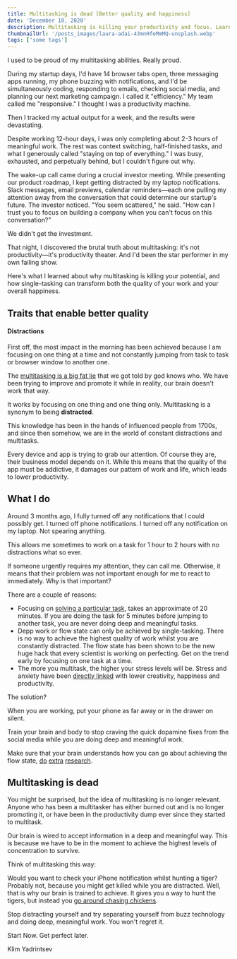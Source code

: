 ```yaml
---
title: Multitasking is dead [Better quality and happiness]
date: 'December 10, 2020'
description: Multitasking is killing your productivity and focus. Learn why early mornings are the secret weapon for deep work, how to eliminate distractions, and practical strategies to achieve single-tasking mastery for better results.
thumbnailUrl: '/posts_images/laura-adai-43mnHfeMmMQ-unsplash.webp'
tags: ['some tags']
---
```

I used to be proud of my multitasking abilities. Really proud.

During my startup days, I'd have 14 browser tabs open, three messaging apps running, my phone buzzing with notifications, and I'd be simultaneously coding, responding to emails, checking social media, and planning our next marketing campaign. I called it "efficiency." My team called me "responsive." I thought I was a productivity machine.

Then I tracked my actual output for a week, and the results were devastating.

Despite working 12-hour days, I was only completing about 2-3 hours of meaningful work. The rest was context switching, half-finished tasks, and what I generously called "staying on top of everything." I was busy, exhausted, and perpetually behind, but I couldn't figure out why.

The wake-up call came during a crucial investor meeting. While presenting our product roadmap, I kept getting distracted by my laptop notifications. Slack messages, email previews, calendar reminders—each one pulling my attention away from the conversation that could determine our startup's future. The investor noticed. "You seem scattered," he said. "How can I trust you to focus on building a company when you can't focus on this conversation?"

We didn't get the investment.

That night, I discovered the brutal truth about multitasking: it's not productivity—it's productivity theater. And I'd been the star performer in my own failing show.

Here's what I learned about why multitasking is killing your potential, and how single-tasking can transform both the quality of your work and your overall happiness.

## Traits that enable better quality

#### Distractions

First off, the most impact in the morning has been achieved because I am focusing on one thing at a time and not constantly jumping from task to task or browser window to another one.

The [multitasking is a big fat lie](https://www.jstor.org/stable/43152412) that we got told by god knows who. We have been trying to improve and promote it while in reality, our brain doesn't work that way.

It works by focusing on one thing and one thing only. Multitasking is a synonym to being **distracted**.

This knowledge has been in the hands of influenced people from 1700s, and since then somehow, we are in the world of constant distractions and multitasks.

Every device and app is trying to grab our attention. Of course they are, their business model depends on it. While this means that the quality of the app must be addictive, it damages our pattern of work and life, which leads to lower productivity.

## What I do

Around 3 months ago, I fully turned off any notifications that I could possibly get. I turned off phone notifications. I turned off any notification on my laptop. Not spearing anything.

This allows me sometimes to work on a task for 1 hour to 2 hours with no distractions what so ever. 

If someone urgently requires my attention, they can call me. Otherwise, it means that their problem was not important enough for me to react to immediately. Why is that important? 

There are a couple of reasons:

- Focusing on [solving a particular task](https://www.jstor.org/stable/43152412), takes an approximate of 20 minutes. If you are doing the task for 5 minutes before jumping to another task, you are never doing deep and meaningful tasks.
- Depp work or flow state can only be achieved by single-tasking. There is no way to achieve the highest quality of work whilst you are constantly distracted. The flow state has been shown to be the new huge hack that every scientist is working on perfecting. Get on the trend early by focusing on one task at a time.
- The more you multitask, the higher your stress levels will be. Stress and anxiety have been [directly linked](https://journals.sagepub.com/doi/abs/10.2466/pms.1999.88.2.409) with lower creativity, happiness and productivity.

The solution? 

When you are working, put your phone as far away or in the drawer on silent.

Train your brain and body to stop craving the quick dopamine fixes from the social media while you are doing deep and meaningful work.

Make sure that your brain understands how you can go about achieving the flow state, [do](https://klimy.co/blog/impact-through-motion) [extra](https://klimy.co/blog/what-writing-can-do) [research](https://klimy.co/blog/not-having-structure-ship).

## Multitasking is dead

You might be surprised, but the idea of multitasking is no longer relevant. Anyone who has been a multitasker has either burned out and is no longer promoting it, or have been in the productivity dump ever since they started to multitask.

Our brain is wired to accept information in a deep and meaningful way. This is because we have to be in the moment to achieve the highest levels of concentration to survive.

Think of multitasking this way:

Would you want to check your iPhone notification whilst hunting a tiger? Probably not, because you might get killed while you are distracted. Well, that is why our brain is trained to achieve. It gives you a way to hunt the tigers, but instead you [go around chasing chickens](https://klimy.co/blog/the-world-doesnt-stop-when-you-are-tired).

Stop distracting yourself and try separating yourself from buzz technology and doing deep, meaningful work. You won't regret it.

Start Now. Get perfect later.

Klim Yadrintsev